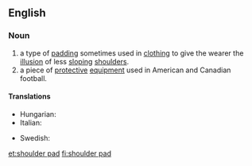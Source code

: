 ==English==
{{wikipedia|shoulder pads}}
{{wikipedia|Shoulder pads (fashion)}}

===Noun===
{{en-noun|sg=[[shoulder]] [[pad]]}}

# a type of [[padding]] sometimes used in [[clothing]] to give the wearer the [[illusion]] of less [[sloping]] [[shoulder]]s.
# a piece of [[protective]] [[equipment]] used in American and Canadian football.

====Translations====
{{trans-top|a type of padding}}
* Hungarian: {{t-|hu|válltömés}}
* Italian: {{t|it|spallina|f}}
{{trans-mid}}
* Swedish: {{t-|sv|axelvadd|c}}
{{trans-bottom}}

[[et:shoulder pad]]
[[fi:shoulder pad]]